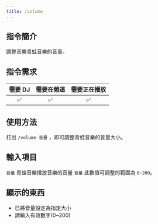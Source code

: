 ```yaml
---
title: /volume
---
```


## 指令簡介
<Info>
調整音樂青蛙音樂的音量。
</Info>

## 指令需求
| 需要 DJ |	需要在頻道 | 需要正在播放 |
| :-----: | :-------: | :---------: |
|   ✅   |    ✅     |     ✅      |

## 使用方法
打出 `/volume 音量` ，即可調整青蛙音樂的音量大小。

## 輸入項目
`音量` 青蛙音樂播放音樂的音量
<Error>
`音量` 此數值可調整的範圍為 `0~200`。
</Error>

## 顯示的東西
- 已將音量設定為指定大小
- 請輸入有效數字(0~200)